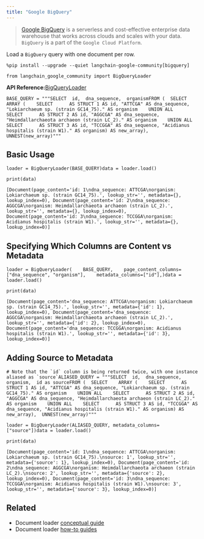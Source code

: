 ```yaml
---
title: "Google BigQuery"
---
```


> [Google BigQuery](https://cloud.google.com/bigquery) is a serverless and cost-effective enterprise data warehouse that works across clouds and scales with your data. `BigQuery` is a part of the `Google Cloud Platform`.

Load a `BigQuery` query with one document per row.

```
%pip install --upgrade --quiet langchain-google-community[bigquery]
```

```
from langchain_google_community import BigQueryLoader
```

**API Reference:**[BigQueryLoader](https://python.langchain.com/api_reference/google_community/bigquery/langchain_google_community.bigquery.BigQueryLoader.html)

```
BASE_QUERY = """SELECT  id,  dna_sequence,  organismFROM (  SELECT    ARRAY (    SELECT      AS STRUCT 1 AS id, "ATTCGA" AS dna_sequence, "Lokiarchaeum sp. (strain GC14_75)." AS organism    UNION ALL    SELECT      AS STRUCT 2 AS id, "AGGCGA" AS dna_sequence, "Heimdallarchaeota archaeon (strain LC_2)." AS organism    UNION ALL    SELECT      AS STRUCT 3 AS id, "TCCGGA" AS dna_sequence, "Acidianus hospitalis (strain W1)." AS organism) AS new_array),  UNNEST(new_array)"""
```

## Basic Usage

```
loader = BigQueryLoader(BASE_QUERY)data = loader.load()
```

```
print(data)
```

```
[Document(page_content='id: 1\ndna_sequence: ATTCGA\norganism: Lokiarchaeum sp. (strain GC14_75).', lookup_str='', metadata={}, lookup_index=0), Document(page_content='id: 2\ndna_sequence: AGGCGA\norganism: Heimdallarchaeota archaeon (strain LC_2).', lookup_str='', metadata={}, lookup_index=0), Document(page_content='id: 3\ndna_sequence: TCCGGA\norganism: Acidianus hospitalis (strain W1).', lookup_str='', metadata={}, lookup_index=0)]
```

## Specifying Which Columns are Content vs Metadata

```
loader = BigQueryLoader(    BASE_QUERY,    page_content_columns=["dna_sequence", "organism"],    metadata_columns=["id"],)data = loader.load()
```

```
print(data)
```

```
[Document(page_content='dna_sequence: ATTCGA\norganism: Lokiarchaeum sp. (strain GC14_75).', lookup_str='', metadata={'id': 1}, lookup_index=0), Document(page_content='dna_sequence: AGGCGA\norganism: Heimdallarchaeota archaeon (strain LC_2).', lookup_str='', metadata={'id': 2}, lookup_index=0), Document(page_content='dna_sequence: TCCGGA\norganism: Acidianus hospitalis (strain W1).', lookup_str='', metadata={'id': 3}, lookup_index=0)]
```

## Adding Source to Metadata

```
# Note that the `id` column is being returned twice, with one instance aliased as `source`ALIASED_QUERY = """SELECT  id,  dna_sequence,  organism,  id as sourceFROM (  SELECT    ARRAY (    SELECT      AS STRUCT 1 AS id, "ATTCGA" AS dna_sequence, "Lokiarchaeum sp. (strain GC14_75)." AS organism    UNION ALL    SELECT      AS STRUCT 2 AS id, "AGGCGA" AS dna_sequence, "Heimdallarchaeota archaeon (strain LC_2)." AS organism    UNION ALL    SELECT      AS STRUCT 3 AS id, "TCCGGA" AS dna_sequence, "Acidianus hospitalis (strain W1)." AS organism) AS new_array),  UNNEST(new_array)"""
```

```
loader = BigQueryLoader(ALIASED_QUERY, metadata_columns=["source"])data = loader.load()
```

```
print(data)
```

```
[Document(page_content='id: 1\ndna_sequence: ATTCGA\norganism: Lokiarchaeum sp. (strain GC14_75).\nsource: 1', lookup_str='', metadata={'source': 1}, lookup_index=0), Document(page_content='id: 2\ndna_sequence: AGGCGA\norganism: Heimdallarchaeota archaeon (strain LC_2).\nsource: 2', lookup_str='', metadata={'source': 2}, lookup_index=0), Document(page_content='id: 3\ndna_sequence: TCCGGA\norganism: Acidianus hospitalis (strain W1).\nsource: 3', lookup_str='', metadata={'source': 3}, lookup_index=0)]
```

## Related

* Document loader [conceptual guide](/src/oss/concepts/document_loaders)
* Document loader [how-to guides](/src/oss/how_to/#document-loaders)
